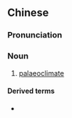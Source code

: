 {{also|古气候}}
==Chinese==
{{zh-forms|s=古气候|type=12}}

===Pronunciation===
{{zh-pron
|m=gǔqìhòu
|cat=n
}}

===Noun===
{{zh-noun}}

# [[palaeoclimate]]

====Derived terms====
* {{zh-l|古氣候學}}
